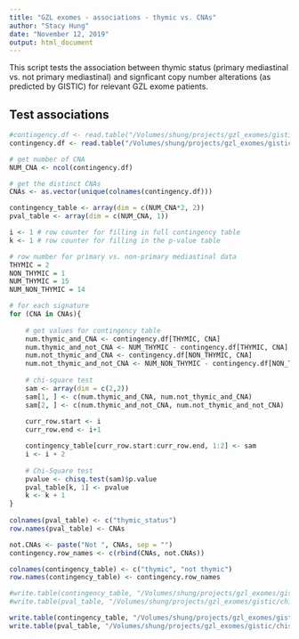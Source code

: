 ```yaml
---
title: "GZL exomes - associations - thymic vs. CNAs"
author: "Stacy Hung"
date: "November 12, 2019"
output: html_document
---
```


This script tests the association between thymic status (primary mediastinal vs. not primary mediastinal) and signficant copy number alterations (as predicted by GISTIC) for relevant GZL exome patients.

## Test associations

```r
#contingency.df <- read.table("/Volumes/shung/projects/gzl_exomes/gistic/output/0.3_amp_0.3_del_0.98_focal_cutoff_2.5_cap_FINAL/for_R_associations/contingency-thymic_vs_CNAs-high+low.txt", sep = "\t", header = TRUE, row.names = 1)
contingency.df <- read.table("/Volumes/shung/projects/gzl_exomes/gistic/output/0.3_amp_0.3_del_0.98_focal_cutoff_2.5_cap_FINAL/for_R_associations/contingency-thymic_vs_CNAs-high_only.txt", sep = "\t", header = TRUE, row.names = 1)

# get number of CNA
NUM_CNA <- ncol(contingency.df)

# get the distinct CNAs
CNAs <- as.vector(unique(colnames(contingency.df)))

contingency_table <- array(dim = c(NUM_CNA*2, 2))
pval_table <- array(dim = c(NUM_CNA, 1))

i <- 1 # row counter for filling in full contingency table
k <- 1 # row counter for filling in the p-value table

# row number for primary vs. non-primary mediastinal data
THYMIC = 2
NON_THYMIC = 1
NUM_THYMIC = 15
NUM_NON_THYMIC = 14

# for each signature
for (CNA in CNAs){
    
    # get values for contingency table
    num.thymic_and_CNA <- contingency.df[THYMIC, CNA]
    num.thymic_and_not_CNA <- NUM_THYMIC - contingency.df[THYMIC, CNA]
    num.not_thymic_and_CNA <- contingency.df[NON_THYMIC, CNA]
    num.not_thymic_and_not_CNA <- NUM_NON_THYMIC - contingency.df[NON_THYMIC, CNA]
  
    # chi-square test
    sam <- array(dim = c(2,2))
    sam[1, ] <- c(num.thymic_and_CNA, num.not_thymic_and_CNA)
    sam[2, ] <- c(num.thymic_and_not_CNA, num.not_thymic_and_not_CNA)
    
    curr_row.start <- i
    curr_row.end <- i+1

    contingency_table[curr_row.start:curr_row.end, 1:2] <- sam
    i <- i + 2
    
    # Chi-Square test
    pvalue <- chisq.test(sam)$p.value
    pval_table[k, 1] <- pvalue
    k <- k + 1
}
  
colnames(pval_table) <- c("thymic_status")
row.names(pval_table) <- CNAs

not.CNAs <- paste("Not ", CNAs, sep = "")
contingency.row_names <- c(rbind(CNAs, not.CNAs))

colnames(contingency_table) <- c("thymic", "not thymic")
row.names(contingency_table) <- contingency.row_names

#write.table(contingency_table, "/Volumes/shung/projects/gzl_exomes/gistic/chisq_tests/contingency-thymic_vs_CNAs-high+low.txt", sep = "\t", quote = FALSE)
#write.table(pval_table, "/Volumes/shung/projects/gzl_exomes/gistic/chisq_tests/chisq-thymic_vs_key_CNAs-high+low.txt", sep = "\t", quote = FALSE)

write.table(contingency_table, "/Volumes/shung/projects/gzl_exomes/gistic/chisq_tests/contingency-thymic_vs_CNAs-high_only.txt", sep = "\t", quote = FALSE)
write.table(pval_table, "/Volumes/shung/projects/gzl_exomes/gistic/chisq_tests/chisq-thymic_vs_key_CNAs-high_only.txt", sep = "\t", quote = FALSE)

```

